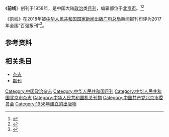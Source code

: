 {{About||军事术语|前线}}
{{Infobox magazine
| title = 前线 
| image_file = 
| image_size = 
| image_caption =
| editor = 
| editor_title =  
| staff_writer =  
| founder =  
| frequency = 月刊
| circulation = 
| category = 政治
| company = 中共北京市委（主管单位）
| 出版者= 中共北京市委（主办单位）
| firstdate = [[1958年|1958年]]
| 创刊地区= [[中国大陆|中国大陆]]
| 总部所在地   =[[北京市|北京市]]
| language = [[中文|中文]]
| website = 
| issn = 0529-1445
| CN   = CN11-3616/D
}}
《'''前线'''》创刊于1958年，是中国大陆[[政治|政治]]类[[杂志#出版|月刊]]，编辑部位于[[北京市|北京市]]。<ref name="知网1">{{Cite web|title=前线|url=https://navi.cnki.net/knavi/JournalDetail?pcode=CJFD&pykm=QXZZ|accessdate=2021-02-02|work=navi.cnki.net|publisher=[[中国知网|中国知网]]}}</ref><ref name="维普1">{{Cite web|title=前线 - 维普中文期刊|url=http://www.cqvip.com/qikan/Detail.aspx?gch=80995X|accessdate=2021-02-02|author=|date=|format=|publisher=[[维普|维普]]|language=}}</ref>

《前线》在2018年被[[中华人民共和国国家新闻出版广电总局|中华人民共和国国家新闻出版广电总局]]新闻报刊司评为2017年全国“百强报刊”<ref>{{Cite web|title=2017年全国“百强报刊”推荐名单开始公示|url=http://www.ce.cn/culture/gd/201801/16/t20180116_27756145.shtml|accessdate=2021-02-10|author=赵新乐（中国新闻出版广电报）|date=2018-01-16|format=|work=www.ce.cn|publisher=[[中国经济网|中国经济网]]|language=|archive-date=2020-11-05|archive-url=https://web.archive.org/web/20201105014543/http://www.ce.cn/culture/gd/201801/16/t20180116_27756145.shtml|dead-url=no}}</ref>。
== 参考资料 ==
{{reflist|2}}

== 相关条目 ==

* [[杂志|杂志]]
* [[期刊|期刊]]

{{pub-stub}}
{{全国百强报刊|2017}}
[[Category:中国政治杂志|Category:中国政治杂志]]
[[Category:中华人民共和国月刊|Category:中华人民共和国月刊]]
[[Category:中华人民共和国北京市杂志|Category:中华人民共和国北京市杂志]]
[[Category:中华人民共和国机关刊物|Category:中华人民共和国机关刊物]]
[[Category:中国共产党北京市委员会|Category:中国共产党北京市委员会]]
[[Category:1958年建立的出版物|Category:1958年建立的出版物]]